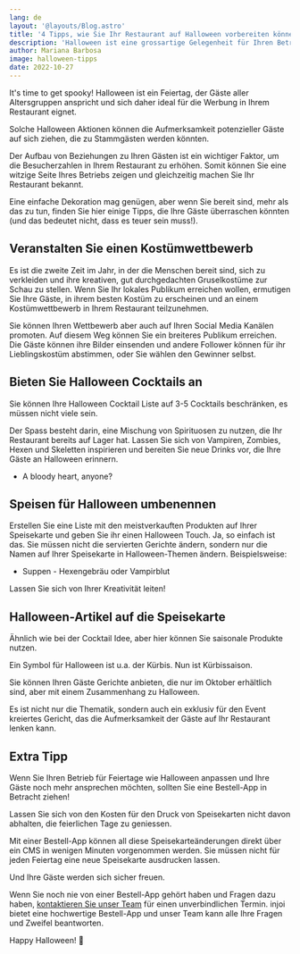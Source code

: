 ```yaml
---
lang: de
layout: '@layouts/Blog.astro'
title: '4 Tipps, wie Sie Ihr Restaurant auf Halloween vorbereiten können'
description: 'Halloween ist eine grossartige Gelegenheit für Ihren Betrieb, denn viele Gäste sind bereit, für saisonale Artikel, die sie in Halloween-Stimmung versetzen, etwas mehr auszugeben. Nutzen Sie den bevorstehenden Feiertag und steigern Sie Ihren Umsatz mit diesen Tipps.'
author: Mariana Barbosa
image: halloween-tipps
date: 2022-10-27
---
```


It's time to get spooky! Halloween ist ein Feiertag, der Gäste aller Altersgruppen anspricht und sich daher ideal für die Werbung in Ihrem Restaurant eignet.

Solche Halloween Aktionen können die Aufmerksamkeit potenzieller Gäste auf sich ziehen, die zu Stammgästen werden könnten.

Der Aufbau von Beziehungen zu Ihren Gästen ist ein wichtiger Faktor, um die Besucherzahlen in Ihrem Restaurant zu erhöhen. Somit können Sie eine witzige Seite Ihres Betriebs zeigen und gleichzeitig machen Sie Ihr Restaurant bekannt.

Eine einfache Dekoration mag genügen, aber wenn Sie bereit sind, mehr als das zu tun, finden Sie hier einige Tipps, die Ihre Gäste überraschen könnten (und das bedeutet nicht, dass es teuer sein muss!).

## Veranstalten Sie einen Kostümwettbewerb

Es ist die zweite Zeit im Jahr, in der die Menschen bereit sind, sich zu verkleiden und ihre kreativen, gut durchgedachten Gruselkostüme zur Schau zu stellen. Wenn Sie Ihr lokales Publikum erreichen wollen, ermutigen Sie Ihre Gäste, in ihrem besten Kostüm zu erscheinen und an einem Kostümwettbewerb in Ihrem Restaurant teilzunehmen.

Sie können Ihren Wettbewerb aber auch auf Ihren Social Media Kanälen promoten. Auf diesem Weg können Sie ein breiteres Publikum erreichen. Die Gäste können ihre Bilder einsenden und andere Follower können für ihr Lieblingskostüm abstimmen, oder Sie wählen den Gewinner selbst.

## Bieten Sie Halloween Cocktails an

Sie können Ihre Halloween Cocktail Liste auf 3-5 Cocktails beschränken, es müssen nicht viele sein.

Der Spass besteht darin, eine Mischung von Spirituosen zu nutzen, die Ihr Restaurant bereits auf Lager hat. Lassen Sie sich von Vampiren, Zombies, Hexen und Skeletten inspirieren und bereiten Sie neue Drinks vor, die Ihre Gäste an Halloween erinnern.

- A bloody heart, anyone?

## Speisen für Halloween umbenennen

Erstellen Sie eine Liste mit den meistverkauften Produkten auf Ihrer Speisekarte und geben Sie ihr einen Halloween Touch. Ja, so einfach ist das. Sie müssen nicht die servierten Gerichte ändern, sondern nur die Namen auf Ihrer Speisekarte in Halloween-Themen ändern. Beispielsweise:

- Suppen - Hexengebräu oder Vampirblut

Lassen Sie sich von Ihrer Kreativität leiten!

## Halloween-Artikel auf die Speisekarte

Ähnlich wie bei der Cocktail Idee, aber hier können Sie saisonale Produkte nutzen.

Ein Symbol für Halloween ist u.a. der Kürbis. Nun ist Kürbissaison.

Sie können Ihren Gäste Gerichte anbieten, die nur im Oktober erhältlich sind, aber mit einem Zusammenhang zu Halloween.

Es ist nicht nur die Thematik, sondern auch ein exklusiv für den Event kreiertes Gericht, das die Aufmerksamkeit der Gäste auf Ihr Restaurant lenken kann.

## Extra Tipp

Wenn Sie Ihren Betrieb für Feiertage wie Halloween anpassen und Ihre Gäste noch mehr ansprechen möchten, sollten Sie eine Bestell-App in Betracht ziehen!

Lassen Sie sich von den Kosten für den Druck von Speisekarten nicht davon abhalten, die feierlichen Tage zu geniessen.

Mit einer Bestell-App können all diese Speisekarteänderungen direkt über ein CMS in wenigen Minuten vorgenommen werden. Sie müssen nicht für jeden Feiertag eine neue Speisekarte ausdrucken lassen.

Und Ihre Gäste werden sich sicher freuen.

Wenn Sie noch nie von einer Bestell-App gehört haben und Fragen dazu haben, [kontaktieren Sie unser Team](/de/kontakt/) für einen unverbindlichen Termin. injoi bietet eine hochwertige Bestell-App und unser Team kann alle Ihre Fragen und Zweifel beantworten.

Happy Halloween! 🎃
